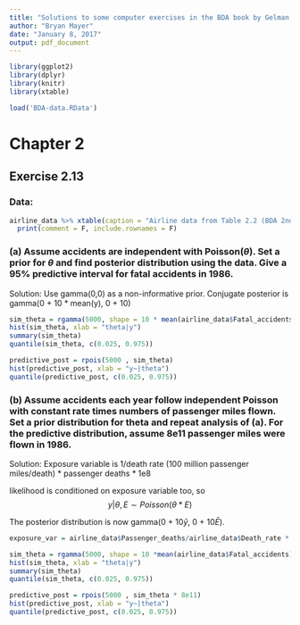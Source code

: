 ```yaml
---
title: "Solutions to some computer exercises in the BDA book by Gelman et al. (2nd ed.)"
author: "Bryan Mayer"
date: "January 8, 2017"
output: pdf_document
---
```


```r

library(ggplot2)
library(dplyr)
library(knitr)
library(xtable)

load('BDA-data.RData')

```

# Chapter 2

## Exercise 2.13

### Data:
```r
airline_data %>% xtable(caption = "Airline data from Table 2.2 (BDA 2nd ed.). Death rate is passenger deaths per 100 million passenger miles \\label{tab:airline}") %>% 
  print(comment = F, include.rownames = F)

```

### (a) Assume accidents are independent with Poisson($\theta$). Set a prior for $\theta$ and find posterior distribution using the data. Give a 95% predictive interval for fatal accidents in 1986.

Solution: Use gamma(0,0) as a non-informative prior. Conjugate posterior is gamma(0 + 10 * mean(y), 0 + 10)

```r
sim_theta = rgamma(5000, shape = 10 * mean(airline_data$Fatal_accidents), rate = 10)
hist(sim_theta, xlab = "theta|y")
summary(sim_theta)
quantile(sim_theta, c(0.025, 0.975))

predictive_post = rpois(5000 , sim_theta)
hist(predictive_post, xlab = "y~|theta")
quantile(predictive_post, c(0.025, 0.975))

```

### (b) Assume accidents each year follow independent Poisson with constant rate times numbers of passenger miles flown. Set a prior distribution for theta and repeat analysis of (a). For the predictive distribution, assume 8e11 passenger miles were flown in 1986.

Solution: Exposure variable is 1/death rate (100 million passenger miles/death) * passenger deaths * 1e8

likelihood is conditioned on exposure variable too, so 
$$
y|\theta, E \sim Poisson(\theta * E)
$$

The posterior distribution is now gamma(0 + 10$\bar{y}$, 0 + 10$\bar{E}$).


```r
exposure_var = airline_data$Passenger_deaths/airline_data$Death_rate * 1e8

sim_theta = rgamma(5000, shape = 10 *mean(airline_data$Fatal_accidents), rate = 10 * mean(exposure_var))
hist(sim_theta, xlab = "theta|y")
summary(sim_theta)
quantile(sim_theta, c(0.025, 0.975))

predictive_post = rpois(5000 , sim_theta * 8e11)
hist(predictive_post, xlab = "y~|theta")
quantile(predictive_post, c(0.025, 0.975))

```